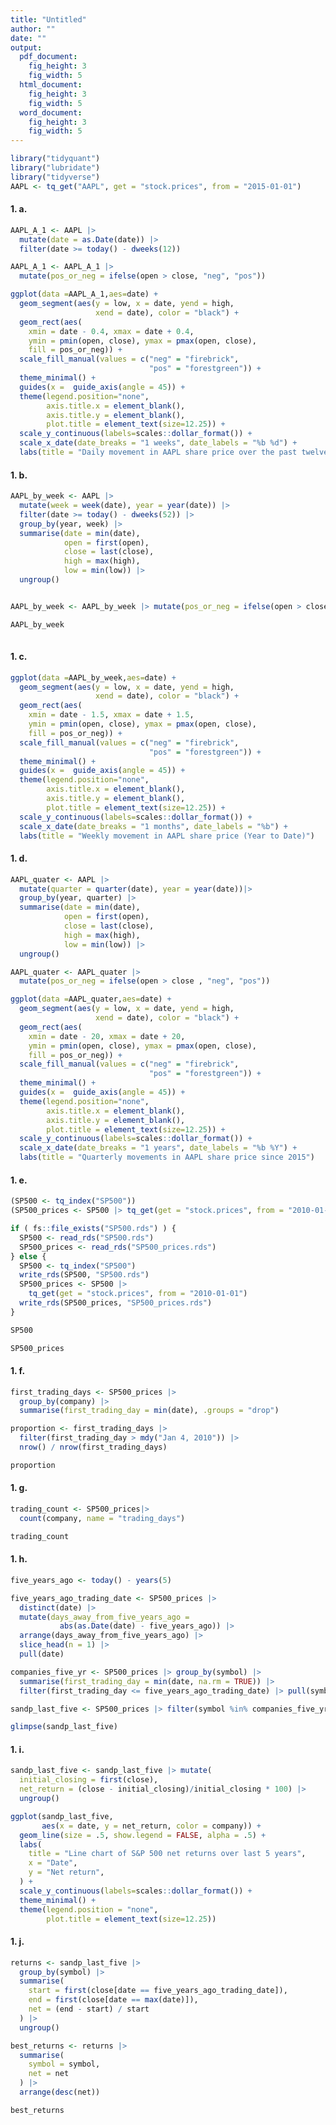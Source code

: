 ```yaml
---
title: "Untitled"
author: ""
date: ""
output: 
  pdf_document:
    fig_height: 3
    fig_width: 5
  html_document:
    fig_height: 3
    fig_width: 5
  word_document:
    fig_height: 3
    fig_width: 5
---
```


```r

library("tidyquant")
library("lubridate")
library("tidyverse")
AAPL <- tq_get("AAPL", get = "stock.prices", from = "2015-01-01")
```

#### 1. a.

```r
AAPL_A_1 <- AAPL |> 
  mutate(date = as.Date(date)) |> 
  filter(date >= today() - dweeks(12))

AAPL_A_1 <- AAPL_A_1 |>
  mutate(pos_or_neg = ifelse(open > close, "neg", "pos"))

ggplot(data =AAPL_A_1,aes=date) + 
  geom_segment(aes(y = low, x = date, yend = high,
                   xend = date), color = "black") +
  geom_rect(aes(
    xmin = date - 0.4, xmax = date + 0.4,
    ymin = pmin(open, close), ymax = pmax(open, close), 
    fill = pos_or_neg)) +
  scale_fill_manual(values = c("neg" = "firebrick",
                               "pos" = "forestgreen")) +
  theme_minimal() + 
  guides(x =  guide_axis(angle = 45)) +
  theme(legend.position="none", 
        axis.title.x = element_blank(), 
        axis.title.y = element_blank(),
        plot.title = element_text(size=12.25)) +
  scale_y_continuous(labels=scales::dollar_format()) +
  scale_x_date(date_breaks = "1 weeks", date_labels = "%b %d") +
  labs(title = "Daily movement in AAPL share price over the past twelve weeks")
```

#### 1. b.

```r
AAPL_by_week <- AAPL |>
  mutate(week = week(date), year = year(date)) |>
  filter(date >= today() - dweeks(52)) |>
  group_by(year, week) |> 
  summarise(date = min(date), 
            open = first(open), 
            close = last(close), 
            high = max(high), 
            low = min(low)) |>
  ungroup()


AAPL_by_week <- AAPL_by_week |> mutate(pos_or_neg = ifelse(open > close , "neg", "pos"))

AAPL_by_week
  
```

#### 1. c.

```r
ggplot(data =AAPL_by_week,aes=date) + 
  geom_segment(aes(y = low, x = date, yend = high,
                   xend = date), color = "black") +
  geom_rect(aes(
    xmin = date - 1.5, xmax = date + 1.5,
    ymin = pmin(open, close), ymax = pmax(open, close), 
    fill = pos_or_neg)) +
  scale_fill_manual(values = c("neg" = "firebrick",
                               "pos" = "forestgreen")) +
  theme_minimal() + 
  guides(x =  guide_axis(angle = 45)) +
  theme(legend.position="none", 
        axis.title.x = element_blank(), 
        axis.title.y = element_blank(),
        plot.title = element_text(size=12.25)) +
  scale_y_continuous(labels=scales::dollar_format()) +
  scale_x_date(date_breaks = "1 months", date_labels = "%b") +
  labs(title = "Weekly movement in AAPL share price (Year to Date)")
```

#### 1. d.

```r
AAPL_quater <- AAPL |>
  mutate(quarter = quarter(date), year = year(date))|>
  group_by(year, quarter) |> 
  summarise(date = min(date), 
            open = first(open), 
            close = last(close), 
            high = max(high), 
            low = min(low)) |>
  ungroup()

AAPL_quater <- AAPL_quater |> 
  mutate(pos_or_neg = ifelse(open > close , "neg", "pos"))

ggplot(data =AAPL_quater,aes=date) + 
  geom_segment(aes(y = low, x = date, yend = high,
                   xend = date), color = "black") +
  geom_rect(aes(
    xmin = date - 20, xmax = date + 20,
    ymin = pmin(open, close), ymax = pmax(open, close), 
    fill = pos_or_neg)) +
  scale_fill_manual(values = c("neg" = "firebrick",
                               "pos" = "forestgreen")) +
  theme_minimal() + 
  guides(x =  guide_axis(angle = 45)) +
  theme(legend.position="none", 
        axis.title.x = element_blank(), 
        axis.title.y = element_blank(),
        plot.title = element_text(size=12.25)) +
  scale_y_continuous(labels=scales::dollar_format()) +
  scale_x_date(date_breaks = "1 years", date_labels = "%b %Y") +
  labs(title = "Quarterly movements in AAPL share price since 2015")
```

#### 1. e.

```r
(SP500 <- tq_index("SP500"))
(SP500_prices <- SP500 |> tq_get(get = "stock.prices", from = "2010-01-01"))

if ( fs::file_exists("SP500.rds") ) {
  SP500 <- read_rds("SP500.rds")
  SP500_prices <- read_rds("SP500_prices.rds")
} else {
  SP500 <- tq_index("SP500")
  write_rds(SP500, "SP500.rds")
  SP500_prices <- SP500 |>
    tq_get(get = "stock.prices", from = "2010-01-01")
  write_rds(SP500_prices, "SP500_prices.rds")
}

SP500

SP500_prices
```

#### 1. f.

```r
first_trading_days <- SP500_prices |>
  group_by(company) |>
  summarise(first_trading_day = min(date), .groups = "drop")

proportion <- first_trading_days |>
  filter(first_trading_day > mdy("Jan 4, 2010")) |>
  nrow() / nrow(first_trading_days)

proportion
```

#### 1. g.

```r
trading_count <- SP500_prices|>
  count(company, name = "trading_days")

trading_count
```

#### 1. h.

```r
five_years_ago <- today() - years(5)

five_years_ago_trading_date <- SP500_prices |>
  distinct(date) |>
  mutate(days_away_from_five_years_ago = 
           abs(as.Date(date) - five_years_ago)) |>
  arrange(days_away_from_five_years_ago) |>
  slice_head(n = 1) |>
  pull(date)

companies_five_yr <- SP500_prices |> group_by(symbol) |>
  summarise(first_trading_day = min(date, na.rm = TRUE)) |>
  filter(first_trading_day <= five_years_ago_trading_date) |> pull(symbol)

sandp_last_five <- SP500_prices |> filter(symbol %in% companies_five_yr)

glimpse(sandp_last_five)
```

#### 1. i.

```r
sandp_last_five <- sandp_last_five |> mutate(
  initial_closing = first(close),
  net_return = (close - initial_closing)/initial_closing * 100) |>
  ungroup()

ggplot(sandp_last_five,
       aes(x = date, y = net_return, color = company)) + 
  geom_line(size = .5, show.legend = FALSE, alpha = .5) +
  labs(
    title = "Line chart of S&P 500 net returns over last 5 years",
    x = "Date",
    y = "Net return",
  ) +
  scale_y_continuous(labels=scales::dollar_format()) +
  theme_minimal() +
  theme(legend.position = "none", 
        plot.title = element_text(size=12.25))
```

#### 1. j.

```r
returns <- sandp_last_five |>
  group_by(symbol) |>
  summarise(
    start = first(close[date == five_years_ago_trading_date]),
    end = first(close[date == max(date)]),
    net = (end - start) / start
  ) |>
  ungroup()

best_returns <- returns |>
  summarise(
    symbol = symbol,
    net = net
  ) |>
  arrange(desc(net)) 

best_returns
```

